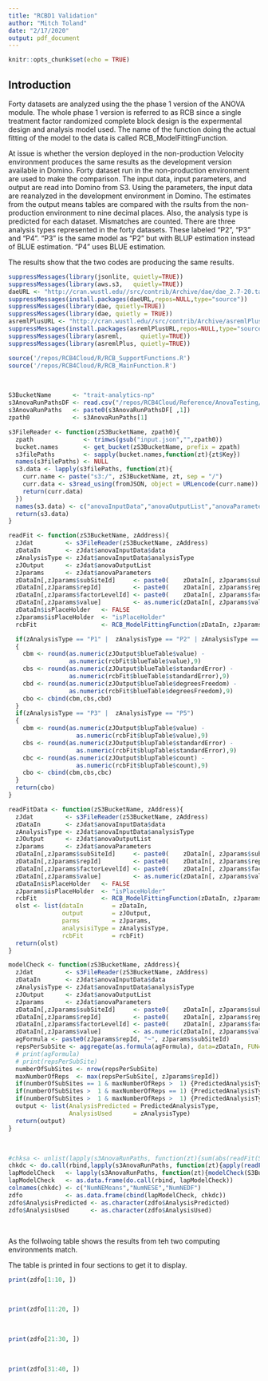 ```yaml
---
title: "RCBD1 Validation"
author: "Mitch Toland"
date: "2/17/2020"
output: pdf_document
---
```


```r
knitr::opts_chunk$set(echo = TRUE)
```

## Introduction
Forty datasets are analyzed using the the phase 1 version of the ANOVA module.  The whole phase 1 version is referred to as RCB since a single treatment factor randomized complete block design is the expermental design and analysis model used.  The name of the function doing the actual fitting of the model to the data is called RCB_ModelFittingFunction.  
  
At issue is whether the version deployed in the non-production Velocity environment produces the same results as the development version available in Domino.  Forty dataset run in the non-production environment are used to make the comparison.  The input data, input parameters, and output are read into Domino from S3.  Using the parameters, the input data are reanalyzed in the development environment in Domino.  The estimates from the output means tables are compared with the rsults from the non-production environment to nine decimal places. Also, the analysis type is predicted for each dataset.  Mismatches are counted.  There are three analysis types represented in the forty datasets.  These labeled "P2", "P3" and "P4".  "P3" is the same model as "P2" but with BLUP estimation instead of BLUE estimation.  "P4" uses BLUE estimation.

The results show that the two codes are producing the same results.  
  
```r
suppressMessages(library(jsonlite, quietly=TRUE))
suppressMessages(library(aws.s3,   quietly=TRUE))
daeURL <- "http://cran.wustl.edu//src/contrib/Archive/dae/dae_2.7-20.tar.gz"
suppressMessages(install.packages(daeURL,repos=NULL,type="source"))
suppressMessages(library(dae, quietly=TRUE))
suppressMessages(library(dae, quietly = TRUE))
asremlPlusURL <- "http://cran.wustl.edu//src/contrib/Archive/asremlPlus/asremlPlus_2.0-12.tar.gz"
suppressMessages(install.packages(asremlPlusURL,repos=NULL,type="source"))
suppressMessages(library(asreml,     quietly=TRUE))
suppressMessages(library(asremlPlus, quietly=TRUE))

source('/repos/RCB4Cloud/R/RCB_SupportFunctions.R')
source('/repos/RCB4Cloud/R/RCB_MainFunction.R')
```  
&nbsp;  
  
```r
S3BucketName      <- "trait-analytics-np"
s3AnovaRunPathsDF <- read.csv("/repos/RCB4Cloud/Reference/AnovaTesting/anova-global-19-12-2019.csv")
s3AnovaRunPaths   <- paste0(s3AnovaRunPathsDF[ ,1])
zpath0            <- s3AnovaRunPaths[1]

s3FileReader <- function(zS3BucketName, zpath0){
  zpath              <- trimws(gsub("input.json","",zpath0))
  bucket.names       <- get_bucket(zS3BucketName, prefix = zpath)
  s3filePaths        <- sapply(bucket.names,function(zt){zt$Key})
  names(s3filePaths) <- NULL
  s3.data <- lapply(s3filePaths, function(zt){
    curr.name <- paste("s3:/", zS3BucketName, zt, sep = "/")
    curr.data <- s3read_using(fromJSON, object = URLencode(curr.name))
    return(curr.data)
  })
  names(s3.data) <- c("anovaInputData","anovaOutputList","anovaParameters")
  return(s3.data)
}

readFit <- function(zS3BucketName, zAddress){
  zJdat         <- s3FileReader(zS3BucketName, zAddress)
  zDataIn       <- zJdat$anovaInputData$data
  zAnalysisType <- zJdat$anovaInputData$analysisType
  zJOutput      <- zJdat$anovaOutputList
  zJparams      <- zJdat$anovaParameters
  zDataIn[,zJparams$subSiteId]     <- paste0(    zDataIn[, zJparams$subSiteId])
  zDataIn[,zJparams$repId]         <- paste0(    zDataIn[, zJparams$repId])
  zDataIn[,zJparams$factorLevelId] <- paste0(    zDataIn[, zJparams$factorLevelId])
  zDataIn[,zJparams$value]         <- as.numeric(zDataIn[, zJparams$value])
  zDataIn$isPlaceHolder   <- FALSE
  zJparams$isPlaceHolder  <- "isPlaceHolder"
  rcbFit                  <- RCB_ModelFittingFunction(zDataIn, zJparams, zAnalysisType)

  if(zAnalysisType == "P1" |  zAnalysisType == "P2" | zAnalysisType == "P4")
  {
    cbm <- round(as.numeric(zJOutput$blueTable$value) -
                 as.numeric(rcbFit$blueTable$value),9)
    cbs <- round(as.numeric(zJOutput$blueTable$standardError) -
                 as.numeric(rcbFit$blueTable$standardError),9)
    cbd <- round(as.numeric(zJOutput$blueTable$degreesFreedom) -
                 as.numeric(rcbFit$blueTable$degreesFreedom),9)
    cbo <- cbind(cbm,cbs,cbd)
  }
  if(zAnalysisType == "P3" |  zAnalysisType == "P5")
  {
    cbm <- round(as.numeric(zJOutput$blupTable$value) -
                   as.numeric(rcbFit$blupTable$value),9)
    cbs <- round(as.numeric(zJOutput$blupTable$standardError) -
                   as.numeric(rcbFit$blupTable$standardError),9)
    cbc <- round(as.numeric(zJOutput$blupTable$count) -
                   as.numeric(rcbFit$blupTable$count),9)
    cbo <- cbind(cbm,cbs,cbc)
  }
  return(cbo)
}

readFitData <- function(zS3BucketName, zAddress){
  zJdat         <- s3FileReader(zS3BucketName, zAddress)
  zDataIn       <- zJdat$anovaInputData$data
  zAnalysisType <- zJdat$anovaInputData$analysisType
  zJOutput      <- zJdat$anovaOutputList
  zJparams      <- zJdat$anovaParameters
  zDataIn[,zJparams$subSiteId]     <- paste0(    zDataIn[, zJparams$subSiteId])
  zDataIn[,zJparams$repId]         <- paste0(    zDataIn[, zJparams$repId])
  zDataIn[,zJparams$factorLevelId] <- paste0(    zDataIn[, zJparams$factorLevelId])
  zDataIn[,zJparams$value]         <- as.numeric(zDataIn[, zJparams$value])
  zDataIn$isPlaceHolder   <- FALSE
  zJparams$isPlaceHolder  <- "isPlaceHolder"
  rcbFit                  <- RCB_ModelFittingFunction(zDataIn, zJparams, zAnalysisType)
  olst <- list(dataIn        = zDataIn,
               output        = zJOutput,
               parms         = zJparams,
               analysisiType = zAnalysisType,
               rcbFit        = rcbFit)
  return(olst)
}

modelCheck <- function(zS3BucketName, zAddress){
  zJdat         <- s3FileReader(zS3BucketName, zAddress)
  zDataIn       <- zJdat$anovaInputData$data
  zAnalysisType <- zJdat$anovaInputData$analysisType
  zJOutput      <- zJdat$anovaOutputList
  zJparams      <- zJdat$anovaParameters
  zDataIn[,zJparams$subSiteId]     <- paste0(    zDataIn[, zJparams$subSiteId])
  zDataIn[,zJparams$repId]         <- paste0(    zDataIn[, zJparams$repId])
  zDataIn[,zJparams$factorLevelId] <- paste0(    zDataIn[, zJparams$factorLevelId])
  zDataIn[,zJparams$value]         <- as.numeric(zDataIn[, zJparams$value])
  agFormula <- paste0(zJparams$repId, "~", zJparams$subSiteId)
  repsPerSubSite <- aggregate(as.formula(agFormula), data=zDataIn, FUN=function(zc){length(unique(zc))})
  # print(agFormula)
  # print(repsPerSubSite)
  numberOfSubSites <- nrow(repsPerSubSite)
  maxNumberOfReps  <- max(repsPerSubSite[, zJparams$repId])
  if(numberOfSubSites == 1 & maxNumberOfReps >  1) {PredictedAnalysisType <- "P1"}
  if(numberOfSubSites >  1 & maxNumberOfReps == 1) {PredictedAnalysisType <- "P2_or_P3"}
  if(numberOfSubSites >  1 & maxNumberOfReps >  1) {PredictedAnalysisType <- "P4_or_P5"}
  output <- list(AnalysisPredicted = PredictedAnalysisType,
                 AnalysisUsed      = zAnalysisType)
  return(output)
}
```  
&nbsp;  
  
```r
#chksa <- unlist(lapply(s3AnovaRunPaths, function(zt){sum(abs(readFit(S3BucketName, zt)))}))
chkdc <- do.call(rbind,lapply(s3AnovaRunPaths, function(zt){apply(readFit(S3BucketName, zt),2,function(zzz){sum(abs(zzz))})}))
lapModelCheck   <- lapply(s3AnovaRunPaths, function(zt){modelCheck(S3BucketName, zt)})
lapModelCheck   <- as.data.frame(do.call(rbind, lapModelCheck))
colnames(chkdc) <- c("NumNEMeans","NumNESE","NumNEDF")
zdfo            <- as.data.frame(cbind(lapModelCheck, chkdc))
zdfo$AnalysisPredicted <- as.character(zdfo$AnalysisPredicted)
zdfo$AnalysisUsed      <- as.character(zdfo$AnalysisUsed)
```  
&nbsp;  
  
As the follwoing table shows the results from teh two computing environments match.  
  
The table is printed in four sections to get it to display.  
  
```r
print(zdfo[1:10, ])
```  
&nbsp;  
  
```r
print(zdfo[11:20, ])
```  
&nbsp;  
  
```r
print(zdfo[21:30, ])
```  
&nbsp;  
  
```r
print(zdfo[31:40, ])
```  
&nbsp;  
  